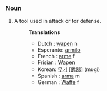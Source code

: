 ===Noun===
#A tool used in attack or for defense.
#:'''Translations'''
#:*Dutch : [[wapen]] n
#:*Esperanto: [[armilo]]
#:*French : [[arme]] f
#:*Frisian : [[Wapen]]
#:*Korean: [[무기]] [武器] (mugi)
#:*Spanish : [[arma]] m
#:*German : [[Waffe]] f